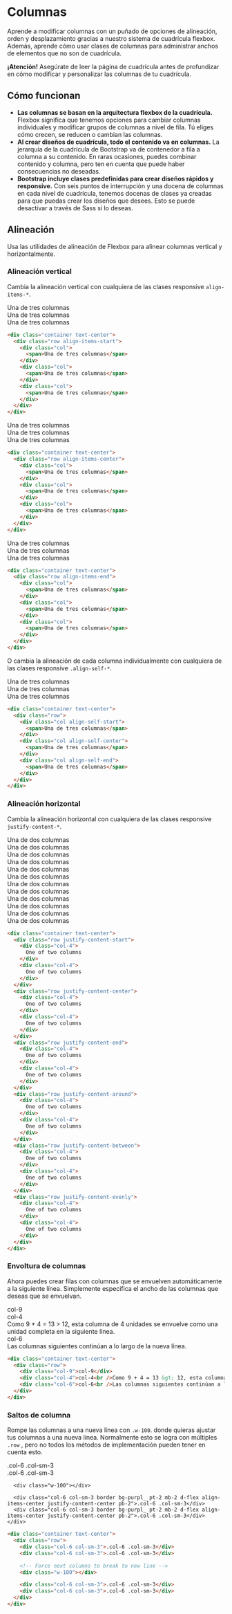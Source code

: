 
<Meta title="Layout/Columnas" />

# Columnas

Aprende a modificar columnas con un puñado de opciones de alineación, orden y desplazamiento gracias a nuestro sistema de cuadrícula flexbox. Además, aprende cómo usar clases de columnas para administrar anchos de elementos que no son de cuadrícula.

**¡Atención!** Asegúrate de leer la página de cuadrícula antes de profundizar en cómo modificar y personalizar las columnas de tu cuadrícula.

## Cómo funcionan

- **Las columnas se basan en la arquitectura flexbox de la cuadrícula.** Flexbox significa que tenemos opciones para cambiar columnas individuales y modificar grupos de columnas a nivel de fila. Tú eliges cómo crecen, se reducen o cambian las columnas.
- **Al crear diseños de cuadrícula, todo el contenido va en columnas.** La jerarquía de la cuadrícula de Bootstrap va de contenedor a fila a columna a su contenido. En raras ocasiones, puedes combinar contenido y columna, pero ten en cuenta que puede haber consecuencias no deseadas.
- **Bootstrap incluye clases predefinidas para crear diseños rápidos y responsive.** Con seis puntos de interrupción y una docena de columnas en cada nivel de cuadrícula, tenemos docenas de clases ya creadas para que puedas crear los diseños que desees. Esto se puede desactivar a través de Sass si lo deseas.

## Alineación

Usa las utilidades de alineación de Flexbox para alinear columnas vertical y horizontalmente.

### Alineación vertical

Cambia la alineación vertical con cualquiera de las clases responsive `align-items-*`.

<div class="bd-example m-0 border-0 bd-example-row bd-example-row-flex-cols">
  <div class="container text-center">
    <div class="row align-items-start">
      <div class="col border purpl_">
        <span>Una de tres columnas</span>
      </div>
      <div class="col border purpl_">
        <span>Una de tres columnas</span>
      </div>
      <div class="col border purpl_">
        <span>Una de tres columnas</span>
      </div>
    </div>
  </div>
</div>

```html
<div class="container text-center">
  <div class="row align-items-start">
    <div class="col">
      <span>Una de tres columnas</span>
    </div>
    <div class="col">
      <span>Una de tres columnas</span>
    </div>
    <div class="col">
      <span>Una de tres columnas</span>
    </div>
  </div>
</div>
```

<div class="bd-example m-0 border-0 bd-example-row bd-example-row-flex-cols">
  <div class="container text-center">
    <div class="row align-items-center">
      <div class="col border purpl_">
        <span>Una de tres columnas</span>
      </div>
      <div class="col border purpl_">
        <span>Una de tres columnas</span>
      </div>
      <div class="col border purpl_">
        <span>Una de tres columnas</span>
      </div>
    </div>
  </div>
</div>

```html
<div class="container text-center">
  <div class="row align-items-center">
    <div class="col">
      <span>Una de tres columnas</span>
    </div>
    <div class="col">
      <span>Una de tres columnas</span>
    </div>
    <div class="col">
      <span>Una de tres columnas</span>
    </div>
  </div>
</div>
```

<div class="bd-example m-0 border-0 bd-example-row bd-example-row-flex-cols">
  <div class="container text-center">
    <div class="row align-items-end">
      <div class="col border purpl_">
        <span>Una de tres columnas</span>
      </div>
      <div class="col border purpl_">
        <span>Una de tres columnas</span>
      </div>
      <div class="col border purpl_">
        <span>Una de tres columnas</span>
      </div>
    </div>
  </div>
</div>

```html
<div class="container text-center">
  <div class="row align-items-end">
    <div class="col">
      <span>Una de tres columnas</span>
    </div>
    <div class="col">
      <span>Una de tres columnas</span>
    </div>
    <div class="col">
      <span>Una de tres columnas</span>
    </div>
  </div>
</div>
```

O cambia la alineación de cada columna individualmente con cualquiera de las clases responsive `.align-self-*`.

<div class="bd-example m-0 border-0 bd-example-row bd-example-row-flex-cols">
  <div class="container text-center">
    <div class="row">
      <div class="col align-self-start border purpl_">
        <span>Una de tres columnas</span>
      </div>
      <div class="col align-self-center border purpl_">
        <span>Una de tres columnas</span>
      </div>
      <div class="col align-self-end border purpl_">
        <span>Una de tres columnas</span>
      </div>
    </div>
  </div>
</div>

```html
<div class="container text-center">
  <div class="row">
    <div class="col align-self-start">
      <span>Una de tres columnas</span>
    </div>
    <div class="col align-self-center">
      <span>Una de tres columnas</span>
    </div>
    <div class="col align-self-end">
      <span>Una de tres columnas</span>
    </div>
  </div>
</div>
```

### Alineación horizontal

Cambia la alineación horizontal con cualquiera de las clases responsive `justify-content-*`.

<div class="bd-example m-0 border-0 bd-example-row">
  <div class="container text-center">
    <div class="row justify-content-start mb-3">
      <div class="col-4 border bg-purpl_">
        Una de dos columnas
      </div>
      <div class="col-4 border bg-purpl_">
        Una de dos columnas
      </div>
    </div>
    <div class="row justify-content-center mb-3">
      <div class="col-4 border bg-purpl_">
        Una de dos columnas
      </div>
      <div class="col-4 border bg-purpl_">
        Una de dos columnas
      </div>
    </div>
    <div class="row justify-content-end mb-3">
      <div class="col-4 border bg-purpl_">
        Una de dos columnas
      </div>
      <div class="col-4 border bg-purpl_">
        Una de dos columnas
      </div>
    </div>
    <div class="row justify-content-around mb-3">
      <div class="col-4 border bg-purpl_">
        Una de dos columnas
      </div>
      <div class="col-4 border bg-purpl_">
        Una de dos columnas
      </div>
    </div>
    <div class="row justify-content-between mb-3">
      <div class="col-4 border bg-purpl_">
        Una de dos columnas
      </div>
      <div class="col-4 border bg-purpl_">
        Una de dos columnas
      </div>
    </div>
    <div class="row justify-content-evenly">
      <div class="col-4 border bg-purpl_">
        Una de dos columnas
      </div>
      <div class="col-4 border bg-purpl_">
        Una de dos columnas
      </div>
    </div>
  </div>
</div>

```html
<div class="container text-center">
  <div class="row justify-content-start">
    <div class="col-4">
      One of two columns
    </div>
    <div class="col-4">
      One of two columns
    </div>
  </div>
  <div class="row justify-content-center">
    <div class="col-4">
      One of two columns
    </div>
    <div class="col-4">
      One of two columns
    </div>
  </div>
  <div class="row justify-content-end">
    <div class="col-4">
      One of two columns
    </div>
    <div class="col-4">
      One of two columns
    </div>
  </div>
  <div class="row justify-content-around">
    <div class="col-4">
      One of two columns
    </div>
    <div class="col-4">
      One of two columns
    </div>
  </div>
  <div class="row justify-content-between">
    <div class="col-4">
      One of two columns
    </div>
    <div class="col-4">
      One of two columns
    </div>
  </div>
  <div class="row justify-content-evenly">
    <div class="col-4">
      One of two columns
    </div>
    <div class="col-4">
      One of two columns
    </div>
  </div>
</div>
```

### Envoltura de columnas

Ahora puedes crear filas con columnas que se envuelven automáticamente a la siguiente línea. Simplemente especifica el ancho de las columnas que deseas que se envuelvan.

<div class="bd-example m-0 border-0 bd-example-row bd-example-row-flex-cols">
  <div class="container text-center">
    <div class="row">
      <div class="col-9 border purpl_">
        <span>col-9</span>
      </div>
      <div class="col-4 border purpl_">
        <span>col-4<br />Como 9 + 4 = 13 &gt; 12, esta columna de 4 unidades se envuelve como una unidad completa en la siguiente línea.</span>
      </div>
      <div class="col-6 border purpl_">
        <span>col-6<br />Las columnas siguientes continúan a lo largo de la nueva línea.</span>
      </div>
    </div>
  </div>
</div>

```html
<div class="container text-center">
  <div class="row">
    <div class="col-9">col-9</div>
    <div class="col-4">col-4<br />Como 9 + 4 = 13 &gt; 12, esta columna de 4 unidades se envuelve como una unidad completa en la siguiente línea.</div>
    <div class="col-6">col-6<br />Las columnas siguientes continúan a lo largo de la nueva línea.</div>
  </div>
</div>
```

### Saltos de columna

Rompe las columnas a una nueva línea con `.w-100`. donde quieras ajustar tus columnas a una nueva línea. Normalmente esto se logra con múltiples `.row` , pero no todos los métodos de implementación pueden tener en cuenta esto.

<div class="bd-example m-0 border-0 bd-example-row">
  <div class="container text-center">
    <div class="row">
      <div class="col-6 col-sm-3 border bg-purpl_ pt-2 mb-2 d-flex align-items-center justify-content-center pb-2">
        <div>.col-6 .col-sm-3</div>
      </div>
      <div class="col-6 col-sm-3 border bg-purpl_ pt-2 mb-2 d-flex align-items-center justify-content-center pb-2">
        <div>.col-6 .col-sm-3</div>
      </div>

      <div class="w-100"></div>

      <div class="col-6 col-sm-3 border bg-purpl_ pt-2 mb-2 d-flex align-items-center justify-content-center pb-2">.col-6 .col-sm-3</div>
      <div class="col-6 col-sm-3 border bg-purpl_ pt-2 mb-2 d-flex align-items-center justify-content-center pb-2">.col-6 .col-sm-3</div>
    </div>
  </div>
</div>

```html
<div class="container text-center">
  <div class="row">
    <div class="col-6 col-sm-3">.col-6 .col-sm-3</div>
    <div class="col-6 col-sm-3">.col-6 .col-sm-3</div>

    <!-- Force next columns to break to new line -->
    <div class="w-100"></div>

    <div class="col-6 col-sm-3">.col-6 .col-sm-3</div>
    <div class="col-6 col-sm-3">.col-6 .col-sm-3</div>
  </div>
</div>
```
